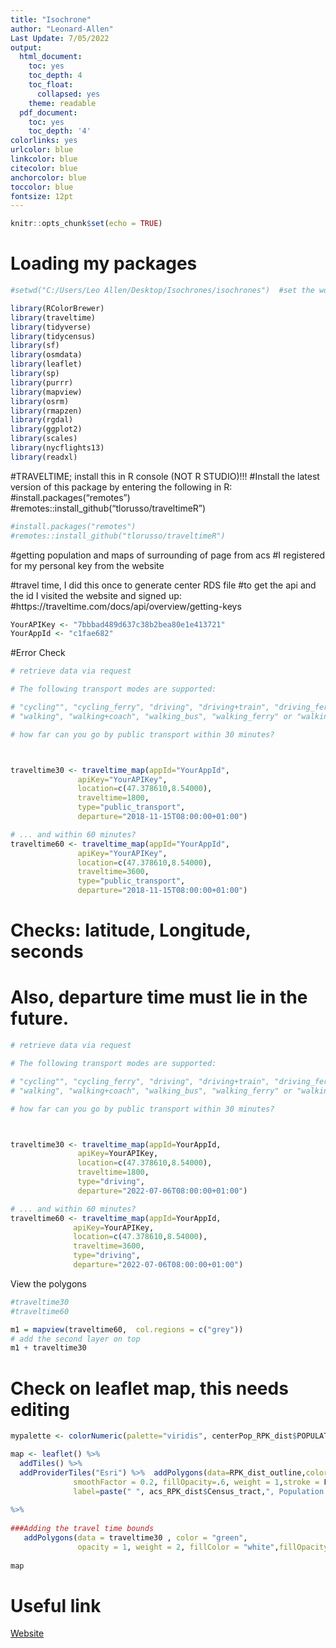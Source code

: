```yaml
---
title: "Isochrone"
author: "Leonard-Allen"
Last Update: 7/05/2022
output:
  html_document:
    toc: yes
    toc_depth: 4
    toc_float:
      collapsed: yes
    theme: readable
  pdf_document:
    toc: yes
    toc_depth: '4'
colorlinks: yes
urlcolor: blue
linkcolor: blue
citecolor: blue
anchorcolor: blue
toccolor: blue
fontsize: 12pt
---
```


```r
knitr::opts_chunk$set(echo = TRUE)
```


# Loading my packages

```r
#setwd("C:/Users/Leo Allen/Desktop/Isochrones/isochrones")  #set the working directory

library(RColorBrewer)
library(traveltime)
library(tidyverse)
library(tidycensus)
library(sf)
library(osmdata)
library(leaflet)
library(sp)
library(purrr)
library(mapview)
library(osrm)
library(rmapzen)
library(rgdal)
library(ggplot2)
library(scales)
library(nycflights13)
library(readxl)
```

#TRAVELTIME; install this in R console (NOT R STUDIO)!!!
#Install the latest version of this package by entering the following in R:
#install.packages("remotes")
#remotes::install_github("tlorusso/traveltimeR")

```r
#install.packages("remotes")
#remotes::install_github("tlorusso/traveltimeR")
```



#getting population and maps of surrounding of page from acs
#I registered for my personal key from the website

##############
#travel time, I did this once to generate center RDS file
#to get the api and the id I visited the website and signed up:
#https://traveltime.com/docs/api/overview/getting-keys

```r
YourAPIKey <- "7bbbad489d637c38b2bea80e1e413721"
YourAppId <- "c1fae682"

```


#Error Check
```r
# retrieve data via request 

# The following transport modes are supported:

# "cycling"", "cycling_ferry", "driving", "driving+train", "driving_ferry", "public_transport", 
# "walking", "walking+coach", "walking_bus", "walking_ferry" or "walking_train".

# how far can you go by public transport within 30 minutes?



traveltime30 <- traveltime_map(appId="YourAppId",
               apiKey="YourAPIKey",
               location=c(47.378610,8.54000),
               traveltime=1800,
               type="public_transport",
               departure="2018-11-15T08:00:00+01:00")

# ... and within 60 minutes?
traveltime60 <- traveltime_map(appId="YourAppId",
               apiKey="YourAPIKey",
               location=c(47.378610,8.54000),
               traveltime=3600,
               type="public_transport",
               departure="2018-11-15T08:00:00+01:00")

```


# Checks: latitude, Longitude, seconds
# Also, departure time must lie in the future.

```r
# retrieve data via request 

# The following transport modes are supported:

# "cycling"", "cycling_ferry", "driving", "driving+train", "driving_ferry", "public_transport", 
# "walking", "walking+coach", "walking_bus", "walking_ferry" or "walking_train".

# how far can you go by public transport within 30 minutes?



traveltime30 <- traveltime_map(appId=YourAppId,
               apiKey=YourAPIKey,
               location=c(47.378610,8.54000),
               traveltime=1800,
               type="driving",
               departure="2022-07-06T08:00:00+01:00")

# ... and within 60 minutes?
traveltime60 <- traveltime_map(appId=YourAppId,
              apiKey=YourAPIKey,
              location=c(47.378610,8.54000),
              traveltime=3600,
              type="driving",
              departure="2022-07-06T08:00:00+01:00")

```





View the polygons
```r
#traveltime30
#traveltime60
```



```r
m1 = mapview(traveltime60,  col.regions = c("grey"))
# add the second layer on top
m1 + traveltime30
```


# Check on leaflet map, this needs editing
```r
mypalette <- colorNumeric(palette="viridis", centerPop_RPK_dist$POPULATION)

map <- leaflet() %>%
  addTiles() %>%
  addProviderTiles("Esri") %>%  addPolygons(data=RPK_dist_outline,color = mypalette(centerPop_RPK_dist$POPULATION),
              smoothFactor = 0.2, fillOpacity=.6, weight = 1,stroke = F, 
              label=paste(" ", acs_RPK_dist$Census_tract,", Population: ",centerPop_RPK_dist$POPULATION))
              
%>%
  
###Adding the travel time bounds
   addPolygons(data = traveltime30 , color = "green",
               opacity = 1, weight = 2, fillColor = "white",fillOpacity = .1, group = "zurich driving distance")              
              
map              
```




# Useful link

[Website](https://tlorusso.github.io/traveltime/vignette.html#:~:text=traveltime%20%2D%20a%20Traveltime%20API%20Wrapper%20for%20R,-1%20Querying%20the&text=The%20isochrones%20display%20how%20far,modes%20of%20transport%20are%20supported.&text=For%20non%2Dcommercial%20use%20the,max%2030%20queries%20per%20min)